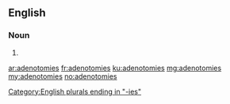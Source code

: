 ==English==

===Noun===
{{head|en}}

# {{plural of|adenotomy}}

[[Category:English plurals ending in "-ies"]]

[[ar:adenotomies]]
[[fr:adenotomies]]
[[ku:adenotomies]]
[[mg:adenotomies]]
[[my:adenotomies]]
[[no:adenotomies]]